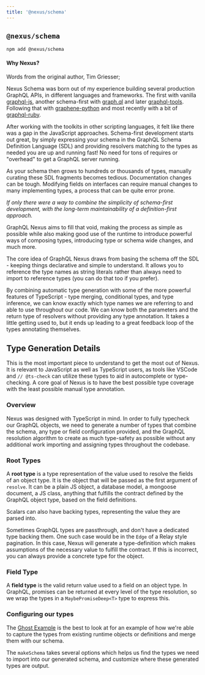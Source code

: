 ```yaml
---
title: '@nexus/schema'
---
```


## `@nexus/schema`

```bash-symbol
npm add @nexus/schema
```

#### Why Nexus?

Words from the original author, Tim Griesser;

Nexus Schema was born out of my experience building several production GraphQL APIs, in different languages and frameworks. The first with vanilla [graphql-js](https://github.com/graphql/graphql-js), another schema-first with [graph.ql](https://github.com/matthewmueller/graph.ql) and later [graphql-tools](https://github.com/apollographql/graphql-tools). Following that with [graphene-python](https://docs.graphene-python.org/en/latest/) and most recently with a bit of [graphql-ruby](http://graphql-ruby.org/).

After working with the toolkits in other scripting languages, it felt like there was a gap in the JavaScript approaches. Schema-first development starts out great, by simply expressing your schema in the GraphQL Schema Definition Language (SDL) and providing resolvers matching to the types as needed you are up and running fast! No need for tons of requires or "overhead" to get a GraphQL server running.

As your schema then grows to hundreds or thousands of types, manually curating these SDL fragments becomes tedious. Documentation changes can be tough. Modifying fields on interfaces can require manual changes to many implementing types, a process that can be quite error prone.

_If only there were a way to combine the simplicity of schema-first development, with the long-term maintainability of a definition-first approach._

GraphQL Nexus aims to fill that void, making the process as simple as possible while also making good use of the runtime to introduce powerful ways of composing types, introducing type or schema wide changes, and much more.

The core idea of GraphQL Nexus draws from basing the schema off the SDL - keeping things declarative and simple to understand. It allows you to reference the type names as string literals rather than always need to import to reference types (you can do that too if you prefer).

By combining automatic type generation with some of the more powerful features of TypeScript - type merging, conditional types, and type inference, we can know exactly which type names we are referring to and able to use throughout our code. We can know both the parameters and the return type of resolvers without providing any type annotation. It takes a little getting used to, but it ends up leading to a great feedback loop of the types annotating themselves.

## Type Generation Details

This is the most important piece to understand to get the most out of Nexus. It is relevant to JavaScript as well as TypeScript users, as tools like VSCode and `// @ts-check` can utilize these types to aid in autocomplete or type-checking. A core goal of Nexus is to have the best possible type coverage with the least possible manual type annotation.

### Overview

Nexus was designed with TypeScript in mind. In order to fully typecheck our GraphQL objects, we need to generate a number of types that combine the schema, any type or field configuration provided, and the GraphQL resolution algorithm to create as much type-safety as possible without any additional work importing and assigning types throughout the codebase.

### Root Types

A **root type** is a type representation of the value used to resolve the fields of an object type. It is the object that will be passed as the first argument of `resolve`. It can be a plain JS object, a database model, a mongoose document, a JS class, anything that fulfills the contract defined by the GraphQL object type, based on the field definitions.

Scalars can also have backing types, representing the value they are parsed into.

Sometimes GraphQL types are passthrough, and don't have a dedicated type backing them. One such case would be in the `Edge` of a Relay style pagination. In this case, Nexus will generate a type-definition which makes assumptions of the necessary value to fulfill the contract. If this is incorrect, you can always provide a concrete type for the object.

### Field Type

A **field type** is the valid return value used to a field on an object type. In GraphQL, promises can be returned at every level of the type resolution, so we wrap the types in a `MaybePromiseDeep<T>` type to express this.

### Configuring our types

The [Ghost Example](https://github.com/prisma-labs/nexus/blob/develop/examples/ghost/src/ghost-schema.ts) is the best to look at for an example of how we're able to capture the types from existing runtime objects or definitions and merge them with our schema.

The `makeSchema` takes several options which helps us find the types we need to import into our generated schema, and customize where these generated types are output.
